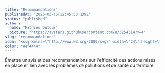 ```yaml
---
title: "Recommandations"
publishedAt: "2025-03-05T12:45:53.139Z"
status: "published"
author:
  name: "Mathieu Dutour"
  picture: "https://avatars.githubusercontent.com/u/3254314?v=4"
slug: "recommandations"
icon: "<svg xmlns=\"http://www.w3.org/2000/svg\" width=\"24\" height=\"24\" viewBox=\"0 0 24 24\" fill=\"none\" stroke=\"currentColor\" stroke-width=\"2\" stroke-linecap=\"round\" stroke-linejoin=\"round\" class=\"lucide lucide-file-search\"><path d=\"M14 2v4a2 2 0 0 0 2 2h4\"/><path d=\"M4.268 21a2 2 0 0 0 1.727 1H18a2 2 0 0 0 2-2V7l-5-5H6a2 2 0 0 0-2 2v3\"/><path d=\"m9 18-1.5-1.5\"/><circle cx=\"5\" cy=\"14\" r=\"3\"/></svg>"
color: "#ef4444"
---
```


Émettre un avis et des recommandations sur l'efficacité des actions mises en place en lien avec les problèmes de pollutions et de santé du territoire